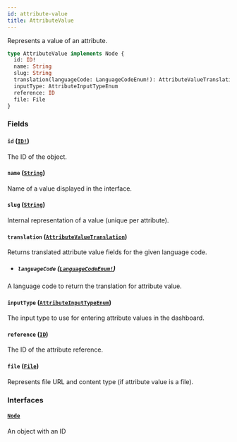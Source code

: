 ```yaml
---
id: attribute-value
title: AttributeValue
---
```


Represents a value of an attribute.

```graphql
type AttributeValue implements Node {
  id: ID!
  name: String
  slug: String
  translation(languageCode: LanguageCodeEnum!): AttributeValueTranslation
  inputType: AttributeInputTypeEnum
  reference: ID
  file: File
}
```

### Fields

#### `id` ([`ID!`](/developer/api-reference/scalars/id.mdx))

The ID of the object.

#### `name` ([`String`](/developer/api-reference/scalars/string.mdx))

Name of a value displayed in the interface.

#### `slug` ([`String`](/developer/api-reference/scalars/string.mdx))

Internal representation of a value (unique per attribute).

#### `translation` ([`AttributeValueTranslation`](/developer/api-reference/objects/attribute-value-translation.mdx))

Returns translated attribute value fields for the given language code.

- ##### `languageCode` ([`LanguageCodeEnum!`](/developer/api-reference/enums/language-code-enum.mdx))

A language code to return the translation for attribute value.

#### `inputType` ([`AttributeInputTypeEnum`](/developer/api-reference/enums/attribute-input-type-enum.mdx))

The input type to use for entering attribute values in the dashboard.

#### `reference` ([`ID`](/developer/api-reference/scalars/id.mdx))

The ID of the attribute reference.

#### `file` ([`File`](/developer/api-reference/objects/file.mdx))

Represents file URL and content type (if attribute value is a file).

### Interfaces

#### [`Node`](/developer/api-reference/interfaces/node.mdx)

An object with an ID
